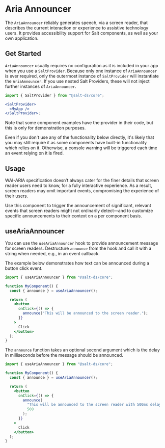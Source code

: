 
<Meta of={AriaAnnouncerStories} />

# Aria Announcer

The `AriaAnnouncer` reliably generates speech, via a screen reader, that
describes the current interaction or experience to assistive technology users.
It provides accessibility support for Salt components, as well as your own
application.

## Get Started

`AriaAnnouncer` usually requires no configuration as it is included in your app when you use a `SaltProvider`. Because only one instance of
`AriaAnnouncer` is ever required, only the outermost instance of `SaltProvider` will instantiate the `AriaAnnouncer`. If you use
nested Salt Providers, these will not inject further instances of `AriaAnnouncer`.

```jsx
import { SaltProvider } from "@salt-ds/core";

<SaltProvider>
  <MyApp />
</SaltProvider>;
```

Note that some component examples have the provider in their code, but this is
only for demonstration purposes.

Even if you don't use any of the functionality below directly, it's likely that
you may still require it as some components have built-in functionality which
relies on it. Otherwise, a console warning will be triggered each time an event
relying on it is fired.

## Usage

WAI-ARIA specification doesn’t always cater for the finer details that screen
reader users need to know, for a fully interactive experience. As a result,
screen readers may omit important events, compromising the experience of their
users.

Use this component to trigger the announcement of significant, relevant events
that screen readers might not ordinarily detect—and to customize specific
announcements to their context on a per component basis.

## useAriaAnnouncer

You can use the `useAriaAnnouncer` hook to provide announcement message for
screen readers. Destructure `announce` from the hook and call it with a string
when needed, e.g., in an event callback.

The example below demonstrates how text can be announced during a button click
event.

```jsx
import { useAriaAnnouncer } from "@salt-ds/core";

function MyComponent() {
  const { announce } = useAriaAnnouncer();

  return (
    <button
      onClick={() => {
        announce("This will be announced to the screen reader.");
      }}
    >
      Click
    </button>
  );
}
```

The `announce` function takes an optional second argument which is the delay in milliseconds before the message should be announced.

```jsx
import { useAriaAnnouncer } from "@salt-ds/core";

function MyComponent() {
  const { announce } = useAriaAnnouncer();

  return (
    <button
      onClick={() => {
        announce(
          "This will be announced to the screen reader with 500ms delay.",
          500
        );
      }}
    >
      Click
    </button>
  );
}
```
